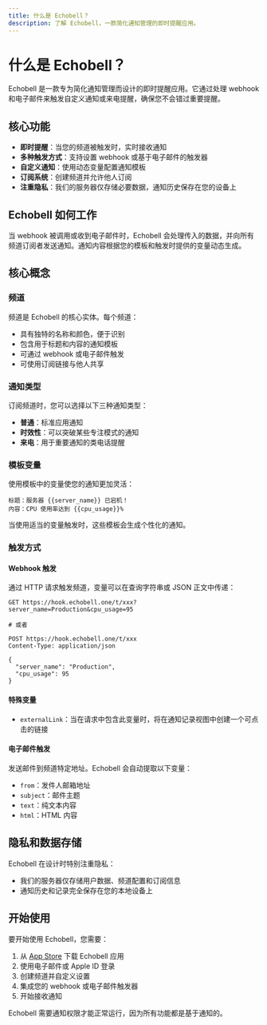 ```yaml
---
title: 什么是 Echobell？
description: 了解 Echobell，一款简化通知管理的即时提醒应用。
---
```


# 什么是 Echobell？

Echobell 是一款专为简化通知管理而设计的即时提醒应用。它通过处理 webhook 和电子邮件来触发自定义通知或来电提醒，确保您不会错过重要提醒。

## 核心功能

- **即时提醒**：当您的频道被触发时，实时接收通知
- **多种触发方式**：支持设置 webhook 或基于电子邮件的触发器
- **自定义通知**：使用动态变量配置通知模板
- **订阅系统**：创建频道并允许他人订阅
- **注重隐私**：我们的服务器仅存储必要数据，通知历史保存在您的设备上

## Echobell 如何工作

当 webhook 被调用或收到电子邮件时，Echobell 会处理传入的数据，并向所有频道订阅者发送通知。通知内容根据您的模板和触发时提供的变量动态生成。

## 核心概念

### 频道

频道是 Echobell 的核心实体。每个频道：

- 具有独特的名称和颜色，便于识别
- 包含用于标题和内容的通知模板
- 可通过 webhook 或电子邮件触发
- 可使用订阅链接与他人共享

### 通知类型

订阅频道时，您可以选择以下三种通知类型：

- **普通**：标准应用通知
- **时效性**：可以突破某些专注模式的通知
- **来电**：用于重要通知的类电话提醒

### 模板变量

使用模板中的变量使您的通知更加灵活：

```
标题：服务器 {{server_name}} 已宕机！
内容：CPU 使用率达到 {{cpu_usage}}%
```

当使用适当的变量触发时，这些模板会生成个性化的通知。

### 触发方式

#### Webhook 触发

通过 HTTP 请求触发频道，变量可以在查询字符串或 JSON 正文中传递：

```http
GET https://hook.echobell.one/t/xxx?server_name=Production&cpu_usage=95

# 或者

POST https://hook.echobell.one/t/xxx
Content-Type: application/json

{
  "server_name": "Production",
  "cpu_usage": 95
}
```

#### 特殊变量

- `externalLink`：当在请求中包含此变量时，将在通知记录视图中创建一个可点击的链接

#### 电子邮件触发

发送邮件到频道特定地址。Echobell 会自动提取以下变量：

- `from`：发件人邮箱地址
- `subject`：邮件主题
- `text`：纯文本内容
- `html`：HTML 内容

## 隐私和数据存储

Echobell 在设计时特别注重隐私：

- 我们的服务器仅存储用户数据、频道配置和订阅信息
- 通知历史和记录完全保存在您的本地设备上

## 开始使用

要开始使用 Echobell，您需要：

1. 从 [App Store](https://apps.apple.com/app/id6743597198) 下载 Echobell 应用
2. 使用电子邮件或 Apple ID 登录
3. 创建频道并自定义设置
4. 集成您的 webhook 或电子邮件触发器
5. 开始接收通知

<Callout type="warn">
  Echobell 需要通知权限才能正常运行，因为所有功能都是基于通知的。
</Callout>
